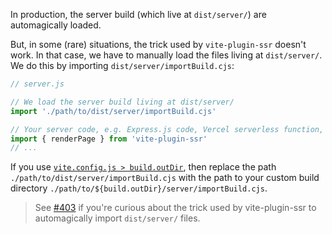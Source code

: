 In production, the server build (which live at `dist/server/`) are automagically loaded.

But, in some (rare) situations, the trick used by `vite-plugin-ssr` doesn't work. In that case, we have to manually load the files living at `dist/server/`. We do this by importing `dist/server/importBuild.cjs`:

```js
// server.js

// We load the server build living at dist/server/
import './path/to/dist/server/importBuild.cjs'

// Your server code, e.g. Express.js code, Vercel serverless function, Cloudflare Worker, ...
import { renderPage } from 'vite-plugin-ssr'
// ...
```

If you use [`vite.config.js > build.outDir`](https://vitejs.dev/config/build-options.html#build-outdir), then replace the path `./path/to/dist/server/importBuild.cjs` with the path to your custom build directory `./path/to/${build.outDir}/server/importBuild.cjs`.

> See [#403](https://github.com/brillout/vite-plugin-ssr/issues/403) if you're curious about the trick used by vite-plugin-ssr to automagically import `dist/server/` files.
